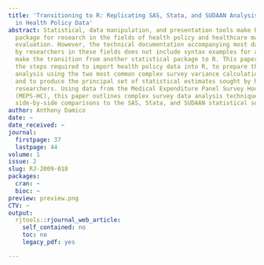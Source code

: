 ```yaml
---
title: 'Transitioning to R: Replicating SAS, Stata, and SUDAAN Analysis Techniques
  in Health Policy Data'
abstract: Statistical, data manipulation, and presentation tools make R an ideal integrated
  package for research in the fields of health policy and healthcare management and
  evaluation. However, the technical documentation accompanying most data sets used
  by researchers in these fields does not include syntax examples for analysts to
  make the transition from another statistical package to R. This paper describes
  the steps required to import health policy data into R, to prepare that data for
  analysis using the two most common complex survey variance calculation techniques,
  and to produce the principal set of statistical estimates sought by health policy
  researchers. Using data from the Medical Expenditure Panel Survey Household Component
  (MEPS-HC), this paper outlines complex survey data analysis techniques in R, with
  side-by-side comparisons to the SAS, Stata, and SUDAAN statistical software packages.
author: Anthony Damico
date: ~
date_received: ~
journal:
  firstpage: 37
  lastpage: 44
volume: 1
issue: 2
slug: RJ-2009-018
packages:
  cran: ~
  bioc: ~
preview: preview.png
CTV: ~
output:
  rjtools::rjournal_web_article:
    self_contained: no
    toc: no
    legacy_pdf: yes

---
```

